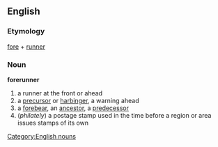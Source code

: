{{wikipedia}}
== English ==
=== Etymology ===
[[fore]] + [[runner]]
=== Noun ===
[[Category:English nouns]]
'''forerunner'''
# a runner at the front or ahead
# a [[precursor]] or [[harbinger]], a warning ahead
# a [[forebear]], an [[ancestor]], a [[predecessor]]
# (''philately'') a postage stamp used in the time before a region or area issues stamps of its own